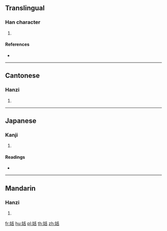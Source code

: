 ==Translingual==

===Han character===
{{Han char|rn=38|rad=女|as=06|sn=9|four=42464|canj=VHJR|ids=⿰女舌}}

# {{defn|Han|sort=女06}}

====References====
* {{Han ref|kx=0260.040|dkj=06212|dj=0526.040|hdz=21045.020|uh=59E1|ud=23009|bh=CE62|bd=52834}}

----

==Cantonese==

===Hanzi===
{{yue-hanzi|jyut=|y=waat6}}

# {{defn|lang=yue|sort=女06}}

----

==Japanese==

===Kanji===
{{ja-kanji|grade=|rs=女06}}

# {{defn|lang=ja|sort=女06}}

====Readings====
* {{ja-readings|on=[[かつ]] (katsu), [[かち]] (kachi)|kun=[[あつかましい]] (atsukamashii), [[わるがしこい]] (warugashikoi)}}

----

==Mandarin==

===Hanzi===
{{cmn-hanzi|pin=[[huá]] ([[hua2]])|wg=hua<sup>4</sup>}}

# {{defn|lang=cmn|sort=女06}}

[[fr:姡]]
[[hu:姡]]
[[pl:姡]]
[[th:姡]]
[[zh:姡]]
